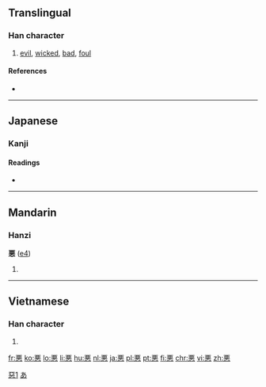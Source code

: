 {{also|惡|恶}}
==Translingual==

[[Category:CJKV characters simplified differently in Japan and China|惡1]]

===Han character===
{{Han char|rn=61|rad=心|as=07|sn=11|four=|canj=一一心 (MMP), X一一心 (XMMP)|ids=⿱[[亜]][[心]]}}

# [[evil]], [[wicked]], [[bad]], [[foul]]

====References====
* {{Han ref|kx=0388.341|dkj=10717|dj=0721.260|hdz=42300.020|uh=60AA|ud=24746}}

----

==Japanese==

===Kanji===
{{ja-kanji|grade=3|rs=心07}}

====Readings====
* {{ja-readings|on=[[あく]] (aku)|kun=[[わるい]] (warui), [[にくむ]] (nikumu), [[いずくんぞ]] (izukunzo)}}

[[Category:Han characters from which hiragana were derived|あ]]

----

==Mandarin==

===Hanzi===
'''悪''' ([[e4]])

# {{defn|lang=cmn}}

----

==Vietnamese==

===Han character===
{{vi-hantu|ác|rs=心07}}

# {{defn|lang=vi|sort=心07}}

[[fr:悪]]
[[ko:悪]]
[[lo:悪]]
[[li:悪]]
[[hu:悪]]
[[nl:悪]]
[[ja:悪]]
[[pl:悪]]
[[pt:悪]]
[[fi:悪]]
[[chr:悪]]
[[vi:悪]]
[[zh:悪]]